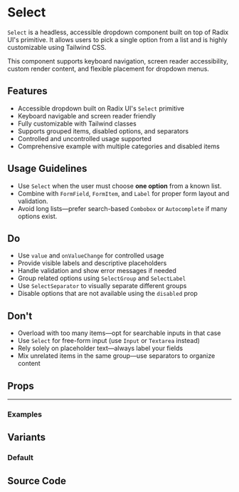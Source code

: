 
<Meta of={SelectStories} />

# Select

`Select` is a headless, accessible dropdown component built on top of Radix UI's primitive. It allows users to pick a single option from a list and is highly customizable using Tailwind CSS.

This component supports keyboard navigation, screen reader accessibility, custom render content, and flexible placement for dropdown menus.

## Features

- Accessible dropdown built on Radix UI's `Select` primitive
- Keyboard navigable and screen reader friendly
- Fully customizable with Tailwind classes
- Supports grouped items, disabled options, and separators
- Controlled and uncontrolled usage supported
- Comprehensive example with multiple categories and disabled items

## Usage Guidelines

- Use `Select` when the user must choose **one option** from a known list.
- Combine with `FormField`, `FormItem`, and `Label` for proper form layout and validation.
- Avoid long lists—prefer search-based `Combobox` or `Autocomplete` if many options exist.

## Do

- Use `value` and `onValueChange` for controlled usage
- Provide visible labels and descriptive placeholders
- Handle validation and show error messages if needed
- Group related options using `SelectGroup` and `SelectLabel`
- Use `SelectSeparator` to visually separate different groups
- Disable options that are not available using the `disabled` prop

## Don't

- Overload with too many items—opt for searchable inputs in that case
- Use `Select` for free-form input (use `Input` or `Textarea` instead)
- Rely solely on placeholder text—always label your fields
- Mix unrelated items in the same group—use separators to organize content

## Props

<Controls of={SelectStories.Default} />

---

### Examples

## Variants

### Default

<Canvas of={SelectStories.Default} />

## Source Code

<Source of={SelectStories.Default} language='tsx' />

